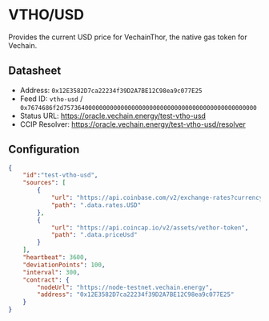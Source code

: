 # VTHO/USD

Provides the current USD price for VechainThor, the native gas token for Vechain.

## Datasheet

* Address: `0x12E3582D7ca22234f39D2A7BE12C98ea9c077E25`
* Feed ID: `vtho-usd` / `0x7674686f2d757364000000000000000000000000000000000000000000000000`
* Status URL: https://oracle.vechain.energy/test-vtho-usd
* CCIP Resolver: https://oracle.vechain.energy/test-vtho-usd/resolver


## Configuration

```json
{
    "id":"test-vtho-usd",
    "sources": [
        {
            "url": "https://api.coinbase.com/v2/exchange-rates?currency=VTHO",
            "path": ".data.rates.USD"
        },
        {
            "url": "https://api.coincap.io/v2/assets/vethor-token",
            "path": ".data.priceUsd"
        }
    ],
    "heartbeat": 3600,
    "deviationPoints": 100,
    "interval": 300,
    "contract": {
        "nodeUrl": "https://node-testnet.vechain.energy",
        "address": "0x12E3582D7ca22234f39D2A7BE12C98ea9c077E25"
    }
}
```